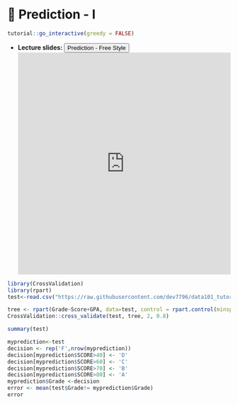 # 🔖 Prediction - I {#P1}

<script src="files/js/dcl.js"></script>
<link rel="stylesheet" href="https://maxcdn.bootstrapcdn.com/bootstrap/3.4.1/css/bootstrap.min.css">
<script src="https://maxcdn.bootstrapcdn.com/bootstrap/3.4.1/js/bootstrap.min.js"></script>
<script src="//ajax.googleapis.com/ajax/libs/jquery/1.8.3/jquery.min.js"> </script>

```r
tutorial::go_interactive(greedy = FALSE)

```

- **Lecture slides: **     <button class="btn btn-primary" data-toggle="collapse" data-target="#p12"> Prediction - Free Style </button> 
<div id="p12" class="collapse">
<embed src="https://docs.google.com/presentation/d/1pA0bzMGr_Tu2CXsgtT9Ks5apHqxWh8l1XXBVvwWr6zc/edit?usp=sharing" width="100%" height="500px"></embed>
</div>


```r
library(CrossValidation)
library(rpart)
test<-read.csv("https://raw.githubusercontent.com/dev7796/data101_tutorial/main/files/dataset/MoodyMarch2022b.csv")

tree <- rpart(Grade~Score+GPA, data=test, control = rpart.control(minsplit=30))
CrossValidation::cross_validate(test, tree, 2, 0.8)

summary(test)

myprediction<-test
decision <- rep('F',nrow(myprediction))
decision[myprediction$SCORE>40] <- 'D'
decision[myprediction$SCORE>60] <- 'C'
decision[myprediction$SCORE>70] <- 'B'
decision[myprediction$SCORE>80] <- 'A'
myprediction$Grade <-decision
error <- mean(test$Grade!= myprediction$Grade)
error

```